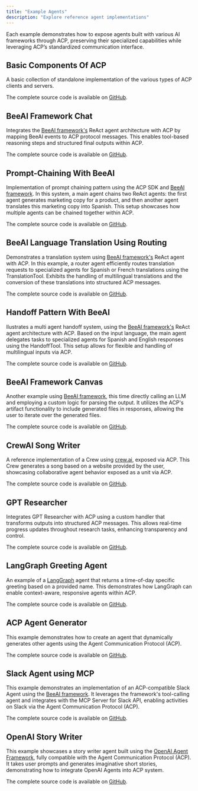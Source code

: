 ```yaml
---
title: "Example Agents"
description: "Explore reference agent implementations"
---
```


Each example demonstrates how to expose agents built with various AI frameworks through ACP, preserving their specialized capabilities while leveraging ACP’s standardized communication interface.

## Basic Components Of ACP

A basic collection of standalone implementation of the various types of ACP clients and servers.

The complete source code is available on <Icon icon="github" /> [GitHub](https://github.com/i-am-bee/acp/tree/main/examples/python/basic).


## BeeAI Framework Chat

Integrates the [BeeAI framework's](https://github.com/i-am-bee/beeai-framework) ReAct agent architecture with ACP by mapping BeeAI events to ACP protocol messages. This enables tool-based reasoning steps and structured final outputs within ACP.

The complete source code is available on <Icon icon="github" /> [GitHub](https://github.com/i-am-bee/acp/tree/main/examples/python/beeai-chat).


## Prompt-Chaining With BeeAI

Implementation of prompt chaining pattern using the ACP SDK and [BeeAI framework](https://github.com/i-am-bee/beeai-framework). In this system, a main agent chains two ReAct agents: the first agent generates marketing copy for a product, and then another agent translates this marketing copy into Spanish. This setup showcases how multiple agents can be chained together within ACP.

The complete source code is available on <Icon icon="github" /> [GitHub](https://github.com/i-am-bee/acp/tree/main/examples/python/beeai-prompt-chaining).


## BeeAI Language Translation Using Routing

Demonstrates a translation system using [BeeAI framework's](https://github.com/i-am-bee/beeai-framework) ReAct agent with ACP. In this example, a router agent efficiently routes translation requests to specialized agents for Spanish or French translations using the TranslationTool. Exhibits the handling of multilingual translations and the conversion of these translations into structured ACP messages.

The complete source code is available on <Icon icon="github" /> [GitHub](https://github.com/i-am-bee/acp/tree/main/examples/python/beeai-routing).


## Handoff Pattern With BeeAI

Ilustrates a multi agent handoff system, using the [BeeAI framework's](https://github.com/i-am-bee/beeai-framework) ReAct agent architecture with ACP. Based on the input language, the main agent delegates tasks to specialized agents for Spanish and English responses using the HandoffTool. This setup allows for flexible and handling of multilingual inputs via ACP.

The complete source code is available on <Icon icon="github" /> [GitHub](https://github.com/i-am-bee/acp/tree/main/examples/python/beeai-handoff).


## BeeAI Framework Canvas

Another example using [BeeAI framework](https://github.com/i-am-bee/beeai-framework), this time directly calling an LLM and employing a custom logic for parsing the output. It utilizes the ACP's artifact functionality to include generated files in responses, allowing the user to iterate over the generated files.

The complete source code is available on <Icon icon="github" /> [GitHub](https://github.com/i-am-bee/acp/tree/main/examples/python/beeai-canvas).


## CrewAI Song Writer

A reference implementation of a Crew using [crew.ai](https://www.crewai.com/), exposed via ACP. This Crew generates a song based on a website provided by the user, showcasing collaborative agent behavior exposed as a unit via ACP.

The complete source code is available on <Icon icon="github" /> [GitHub](https://github.com/i-am-bee/acp/tree/main/examples/python/crewai-song-writer).


## GPT Researcher

Integrates GPT Researcher with ACP using a custom handler that transforms outputs into structured ACP messages. This allows real-time progress updates throughout research tasks, enhancing transparency and control.

The complete source code is available on <Icon icon="github" /> [GitHub](https://github.com/i-am-bee/acp/tree/main/examples/python/gpt-researcher).


## LangGraph Greeting Agent

An example of a [LangGraph](https://langchain-ai.github.io/langgraph/) agent that returns a time-of-day specific greeting based on a provided name. This demonstrates how LangGraph can enable context-aware, responsive agents within ACP.

The complete source code is available on <Icon icon="github" /> [GitHub](https://github.com/i-am-bee/acp/tree/main/examples/python/langgraph-greeting).


## ACP Agent Generator

This example demonstrates how to create an agent that dynamically generates other agents using the Agent Communication Protocol (ACP).

The complete source code is available on <Icon icon="github"/> [GitHub](https://github.com/i-am-bee/acp/tree/main/examples/python/acp-agent-generator).


## Slack Agent using MCP

This example demonstrates an implementation of an ACP-compatible Slack Agent using the [BeeAI framework](https://github.com/i-am-bee/beeai-framework). It leverages the framework's tool-calling agent and integrates with the MCP Server for Slack API, enabling activities on Slack via the Agent Communication Protocol (ACP).

The complete source code is available on <Icon icon="github"/> [GitHub](https://github.com/i-am-bee/acp/tree/main/examples/python/beeai-slack-mcp).


## OpenAI Story Writer

This example showcases a story writer agent built using the [OpenAI Agent Framework](https://platform.openai.com/docs/guides/agents), fully compatible with the Agent Communication Protocol (ACP). It takes user prompts and generates imaginative short stories, demonstrating how to integrate OpenAI Agents into ACP system.

The complete source code is available on <Icon icon="github"/> [GitHub](https://github.com/i-am-bee/acp/tree/main/examples/python/openai-story-writer).
